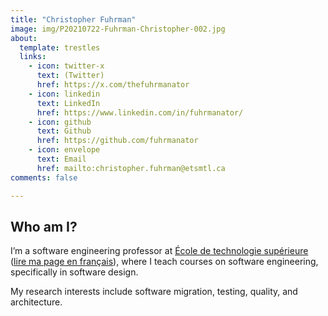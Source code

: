 ```yaml
---
title: "Christopher Fuhrman"
image: img/P20210722-Fuhrman-Christopher-002.jpg
about:
  template: trestles
  links:
    - icon: twitter-x
      text: (Twitter)
      href: https://x.com/thefuhrmanator
    - icon: linkedin
      text: LinkedIn
      href: https://www.linkedin.com/in/fuhrmanator/
    - icon: github
      text: Github
      href: https://github.com/fuhrmanator
    - icon: envelope
      text: Email
      href: mailto:christopher.fuhrman@etsmtl.ca
comments: false

---
```

::: {.column-page}

## Who am I?

I'm a software engineering professor at [École de technologie supérieure](https://www.etsmtl.ca/) ([lire ma page en français](https://profs.etsmtl.ca/cfuhrman/)), where I teach courses on software engineering, specifically in software design. 

My research interests include software migration, testing, quality, and architecture. 

:::
